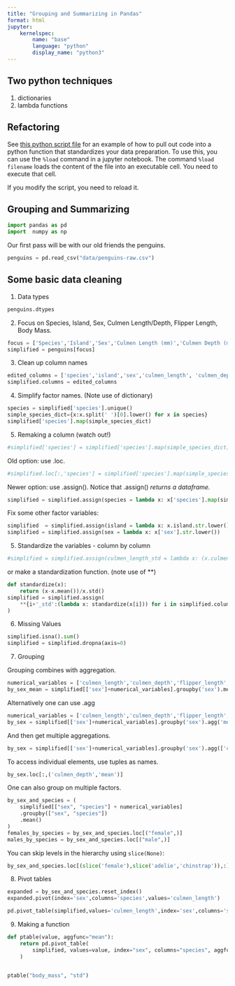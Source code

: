 ```yaml
---
title: "Grouping and Summarizing in Pandas"
format: html
jupyter:
    kernelspec:
        name: "base"
        language: "python"
        display_name: "python3"
---
```


## Two python techniques

1. dictionaries
2. lambda functions

## Refactoring

See [this python script file](penguins_setup.py) for an example of how to pull out code into a python function that standardizes your data preparation.  To use
this, you can use the `%load` command in a jupyter notebook.  The command `%load filename` loads
the content of the file into an executable cell.
You need to execute that cell. 

If you modify the script, you need to reload it.

## Grouping and Summarizing

```python
import pandas as pd
import  numpy as np
```

Our first pass will be with our old friends the penguins.

```python
penguins = pd.read_csv("data/penguins-raw.csv")
```

## Some basic data cleaning

1.  Data types

```python
penguins.dtypes
```

2. Focus on Species, Island, Sex, Culmen Length/Depth, Flipper Length, Body Mass.

```python
focus = ['Species','Island','Sex','Culmen Length (mm)','Culmen Depth (mm)','Flipper Length (mm)', 'Body Mass (g)']
simplified = penguins[focus]
```

3. Clean up column names

```python
edited_columns = ['species','island','sex','culmen_length', 'culmen_depth','flipper_length','body_mass']
simplified.columns = edited_columns
```

4. Simplify factor names. (Note use of dictionary)


```python
species = simplified['species'].unique()
simple_species_dict={x:x.split(' ')[0].lower() for x in species}
simplified['species'].map(simple_species_dict)
```

5. Remaking a column (watch out!)

```python
#simplified['species'] = simplified['species'].map(simple_species_dict)
```

Old option: use .loc.

```python
#simplified.loc[:,'species'] = simplified['species'].map(simple_species_dict)
```

Newer option: use .assign().  Notice that .assign() *returns a dataframe.*


```python
simplified = simplified.assign(species = lambda x: x['species'].map(simple_species_dict))
```

Fix some other factor variables:

```python
simplified  = simplified.assign(island = lambda x: x.island.str.lower())
simplified = simplified.assign(sex = lambda x: x['sex'].str.lower())
```

5.  Standardize the variables - column by column

```python
#simplified = simplified.assign(culmen_length_std = lambda x: (x.culmen_length-x.culmen_length.mean())/x.culmen_length.std())
```

or make a standardization function. (note use of **)

```python
def standardize(x):
    return (x-x.mean())/x.std()
simplified = simplified.assign(
    **{i+'_std':(lambda x: standardize(x[i])) for i in simplified.columns[3:]}
)
```

6.  Missing Values

```python
simplified.isna().sum()
simplified = simplified.dropna(axis=0)
```


7.  Grouping

Grouping combines with aggregation.

```python
numerical_variables = ['culmen_length','culmen_depth','flipper_length','body_mass']
by_sex_mean = simplified[['sex']+numerical_variables].groupby('sex').mean()
```

Alternatively one can use .agg

```python
numerical_variables = ['culmen_length','culmen_depth','flipper_length','body_mass']
by_sex = simplified[['sex']+numerical_variables].groupby('sex').agg('mean')
```

And then get multiple aggregations.

```python
by_sex = simplified[['sex']+numerical_variables].groupby('sex').agg(['count','mean','std'])
```

To access individual elements, use tuples as names.

```python
by_sex.loc[:,('culmen_depth','mean')]
```

One can also group on multiple factors.

```python
by_sex_and_species = (
    simplified[["sex", "species"] + numerical_variables]
    .groupby(["sex", "species"])
    .mean()
)
females_by_species = by_sex_and_species.loc[("female",)]
males_by_species = by_sex_and_species.loc[("male",)]
```

You can skip levels in the hierarchy using `slice(None)`:


```python
by_sex_and_species.loc[(slice('female'),slice('adelie','chinstrap')),:]
```

8.  Pivot tables

```python
expanded = by_sex_and_species.reset_index()
expanded.pivot(index='sex',columns='species',values='culmen_length')
```

```python
pd.pivot_table(simplified,values='culmen_length',index='sex',columns='species',aggfunc='mean')
```

9. Making a function

```python
def ptable(value, aggfunc="mean"):
    return pd.pivot_table(
        simplified, values=value, index="sex", columns="species", aggfunc=aggfunc
    )


ptable("body_mass", "std")
```
